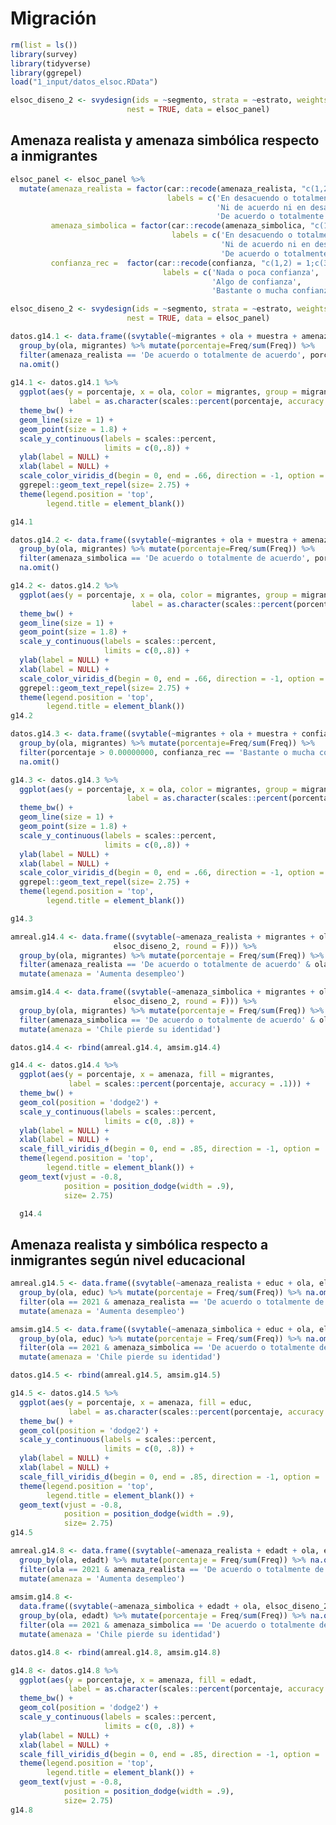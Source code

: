 # Migración
```r

rm(list = ls())
library(survey)
library(tidyverse)
library(ggrepel)
load("1_input/datos_elsoc.RData")

elsoc_diseno_2 <- svydesign(ids = ~segmento, strata = ~estrato, weights = ~ponderador02, 
                          nest = TRUE, data = elsoc_panel)
```
 
## Amenaza realista y amenaza simbólica respecto a inmigrantes
 
```r
elsoc_panel <- elsoc_panel %>%
  mutate(amenaza_realista = factor(car::recode(amenaza_realista, "c(1,2)=1;c(3)=2;c(4,5)=3"),
                                   labels = c('En desacuendo o totalmente en desacuerdo', 
                                              'Ni de acuerdo ni en desacuerdo',
                                              'De acuerdo o totalmente de acuerdo')),
         amenaza_simbolica = factor(car::recode(amenaza_simbolica, "c(1,2)=1;c(3)=2;c(4,5)=3"),
                                    labels = c('En desacuendo o totalmente en desacuerdo', 
                                               'Ni de acuerdo ni en desacuerdo',
                                               'De acuerdo o totalmente de acuerdo')),
         confianza_rec =  factor(car::recode(confianza, "c(1,2) = 1;c(3) = 2;c(4,5) = 3"),
                                  labels = c('Nada o poca confianza',
                                             'Algo de confianza',
                                             'Bastante o mucha confianza')))

elsoc_diseno_2 <- svydesign(ids = ~segmento, strata = ~estrato, weights = ~ponderador02, 
                          nest = TRUE, data = elsoc_panel)
```


<!-- ### 14.1 "Con la llegada de migrantes a Chile, está aumentando el desempleo", según ola y origen de migrantes. Porcentaje de personas que responden "De acuerdo" o Totalmente de acuerdo". -->
```r

datos.g14.1 <- data.frame((svytable(~migrantes + ola + muestra + amenaza_realista, elsoc_diseno_2, round = F))) %>% 
  group_by(ola, migrantes) %>% mutate(porcentaje=Freq/sum(Freq)) %>%  
  filter(amenaza_realista == 'De acuerdo o totalmente de acuerdo', porcentaje > 0.00000000) %>% 
  na.omit()
  
g14.1 <- datos.g14.1 %>% 
  ggplot(aes(y = porcentaje, x = ola, color = migrantes, group = migrantes,
             label = as.character(scales::percent(porcentaje, accuracy = .1)))) +
  theme_bw() +   
  geom_line(size = 1) +
  geom_point(size = 1.8) +
  scale_y_continuous(labels = scales::percent,
                     limits = c(0,.8)) +
  ylab(label = NULL) +
  xlab(label = NULL) +
  scale_color_viridis_d(begin = 0, end = .66, direction = -1, option = 'viridis') +
  ggrepel::geom_text_repel(size= 2.75) +
  theme(legend.position = 'top',
        legend.title = element_blank())

g14.1
```

<!-- ### 14.2 "Con la llegada de migrantes, Chile está perdiendo su identidad", según ola y origen de migrantes. Porcentaje de personas que responden "De acuerdo" o "Totalmente de acuerdo". -->
```r

datos.g14.2 <- data.frame((svytable(~migrantes + ola + muestra + amenaza_simbolica, elsoc_diseno_2, round = F))) %>%
  group_by(ola, migrantes) %>% mutate(porcentaje=Freq/sum(Freq)) %>% 
  filter(amenaza_simbolica == 'De acuerdo o totalmente de acuerdo', porcentaje > 0.00000000) %>% 
  na.omit()

g14.2 <- datos.g14.2 %>% 
  ggplot(aes(y = porcentaje, x = ola, color = migrantes, group = migrantes,
                           label = as.character(scales::percent(porcentaje, accuracy = .1)))) +
  theme_bw() +   
  geom_line(size = 1) +
  geom_point(size = 1.8) +
  scale_y_continuous(labels = scales::percent,
                     limits = c(0,.8)) +
  ylab(label = NULL) +
  xlab(label = NULL) +
  scale_color_viridis_d(begin = 0, end = .66, direction = -1, option = 'viridis') +
  ggrepel::geom_text_repel(size= 2.75) +
  theme(legend.position = 'top',
        legend.title = element_blank())
g14.2
```
<!-- ### 14.3 Confianza en migrantes, según ola y origen de migrantes. Porcentaje de personas que responden “Bastante” o “Mucha confianza”. -->
```r

datos.g14.3 <- data.frame((svytable(~migrantes + ola + muestra + confianza_rec, elsoc_diseno_2, round = F))) %>%
  group_by(ola, migrantes) %>% mutate(porcentaje=Freq/sum(Freq)) %>% 
  filter(porcentaje > 0.00000000, confianza_rec == 'Bastante o mucha confianza') %>% 
  na.omit()

g14.3 <- datos.g14.3 %>% 
  ggplot(aes(y = porcentaje, x = ola, color = migrantes, group = migrantes,
                          label = as.character(scales::percent(porcentaje, accuracy = .1)))) +
  theme_bw() +   
  geom_line(size = 1) +
  geom_point(size = 1.8) +
  scale_y_continuous(labels = scales::percent,
                     limits = c(0,.8)) +
  ylab(label = NULL) +
  xlab(label = NULL) +
  scale_color_viridis_d(begin = 0, end = .66, direction = -1, option = 'viridis') +
  ggrepel::geom_text_repel(size= 2.75) +
  theme(legend.position = 'top',
        legend.title = element_blank())

g14.3
```

<!-- ### 14.4 Percepción de amenaza realista y simbólica, según grupo de migrantes (2021). Porcentaje de personas que responden "De acuerdo" o Totalmente de acuerdo". -->
```r
amreal.g14.4 <- data.frame((svytable(~amenaza_realista + migrantes + ola,
                       elsoc_diseno_2, round = F))) %>%
  group_by(ola, migrantes) %>% mutate(porcentaje = Freq/sum(Freq)) %>% na.omit() %>% 
  filter(amenaza_realista == 'De acuerdo o totalmente de acuerdo' & ola == 2021) %>% 
  mutate(amenaza = 'Aumenta desempleo')

amsim.g14.4 <- data.frame((svytable(~amenaza_simbolica + migrantes + ola,
                       elsoc_diseno_2, round = F))) %>%
  group_by(ola, migrantes) %>% mutate(porcentaje = Freq/sum(Freq)) %>% na.omit() %>% 
  filter(amenaza_simbolica == 'De acuerdo o totalmente de acuerdo' & ola == 2021) %>% 
  mutate(amenaza = 'Chile pierde su identidad')

datos.g14.4 <- rbind(amreal.g14.4, amsim.g14.4)

g14.4 <- datos.g14.4 %>% 
  ggplot(aes(y = porcentaje, x = amenaza, fill = migrantes, 
             label = scales::percent(porcentaje, accuracy = .1))) + 
  theme_bw() + 
  geom_col(position = 'dodge2') +
  scale_y_continuous(labels = scales::percent,
                     limits = c(0, .8)) +
  ylab(label = NULL) +
  xlab(label = NULL) +
  scale_fill_viridis_d(begin = 0, end = .85, direction = -1, option = 'viridis') +
  theme(legend.position = 'top',
        legend.title = element_blank()) +
  geom_text(vjust = -0.8,
            position = position_dodge(width = .9),
            size= 2.75)

  g14.4
```


## Amenaza realista y simbólica respecto a inmigrantes según nivel educacional


<!-- ### 14.5 Percepción de amenaza realista y simbólica respecto a inmigrantes, según nivel educacional (2021). Porcentaje de personas que responden "De acuerdo" o Totalmente de acuerdo". -->
```r

amreal.g14.5 <- data.frame((svytable(~amenaza_realista + educ + ola, elsoc_diseno_2, round = F))) %>%
  group_by(ola, educ) %>% mutate(porcentaje = Freq/sum(Freq)) %>% na.omit() %>% 
  filter(ola == 2021 & amenaza_realista == 'De acuerdo o totalmente de acuerdo') %>% 
  mutate(amenaza = 'Aumenta desempleo')

amsim.g14.5 <- data.frame((svytable(~amenaza_simbolica + educ + ola, elsoc_diseno_2, round = F))) %>%
  group_by(ola, educ) %>% mutate(porcentaje = Freq/sum(Freq)) %>% na.omit() %>% 
  filter(ola == 2021 & amenaza_simbolica == 'De acuerdo o totalmente de acuerdo') %>% 
  mutate(amenaza = 'Chile pierde su identidad')

datos.g14.5 <- rbind(amreal.g14.5, amsim.g14.5)

g14.5 <- datos.g14.5 %>% 
  ggplot(aes(y = porcentaje, x = amenaza, fill = educ, 
             label = as.character(scales::percent(porcentaje, accuracy = .1)))) + 
  theme_bw() + 
  geom_col(position = 'dodge2') +
  scale_y_continuous(labels = scales::percent,
                     limits = c(0, .8)) +
  ylab(label = NULL) +
  xlab(label = NULL) +
  scale_fill_viridis_d(begin = 0, end = .85, direction = -1, option = 'viridis') +
  theme(legend.position = 'top',
        legend.title = element_blank()) +
  geom_text(vjust = -0.8,
            position = position_dodge(width = .9),
            size= 2.75)
g14.5
```

<!-- ### 14.8 Percepción de amenaza realista y simbólica, según tramo de edad (2021). Porcentaje de personas que responden "De acuerdo" o Totalmente de acuerdo". -->
```r

amreal.g14.8 <- data.frame((svytable(~amenaza_realista + edadt + ola, elsoc_diseno_2, round = F))) %>%
  group_by(ola, edadt) %>% mutate(porcentaje = Freq/sum(Freq)) %>% na.omit() %>% 
  filter(ola == 2021 & amenaza_realista == 'De acuerdo o totalmente de acuerdo') %>% 
  mutate(amenaza = 'Aumenta desempleo')
  
amsim.g14.8 <- 
  data.frame((svytable(~amenaza_simbolica + edadt + ola, elsoc_diseno_2, round = F))) %>%
  group_by(ola, edadt) %>% mutate(porcentaje = Freq/sum(Freq)) %>% na.omit() %>% 
  filter(ola == 2021 & amenaza_simbolica == 'De acuerdo o totalmente de acuerdo') %>% 
  mutate(amenaza = 'Chile pierde su identidad')

datos.g14.8 <- rbind(amreal.g14.8, amsim.g14.8)

g14.8 <- datos.g14.8 %>% 
  ggplot(aes(y = porcentaje, x = amenaza, fill = edadt, 
             label = as.character(scales::percent(porcentaje, accuracy = .1)))) + 
  theme_bw() + 
  geom_col(position = 'dodge2') +
  scale_y_continuous(labels = scales::percent,
                     limits = c(0, .8)) +
  ylab(label = NULL) +
  xlab(label = NULL) +
  scale_fill_viridis_d(begin = 0, end = .85, direction = -1, option = 'viridis') +
  theme(legend.position = 'top',
        legend.title = element_blank()) +
  geom_text(vjust = -0.8,
            position = position_dodge(width = .9),
            size= 2.75)
g14.8
```
